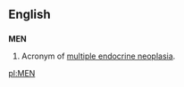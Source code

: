 {{see|Appendix:Variations of "men"}}

==English==
==={{acronym}}===
'''MEN'''
# Acronym of [[multiple endocrine neoplasia]].

[[pl:MEN]]